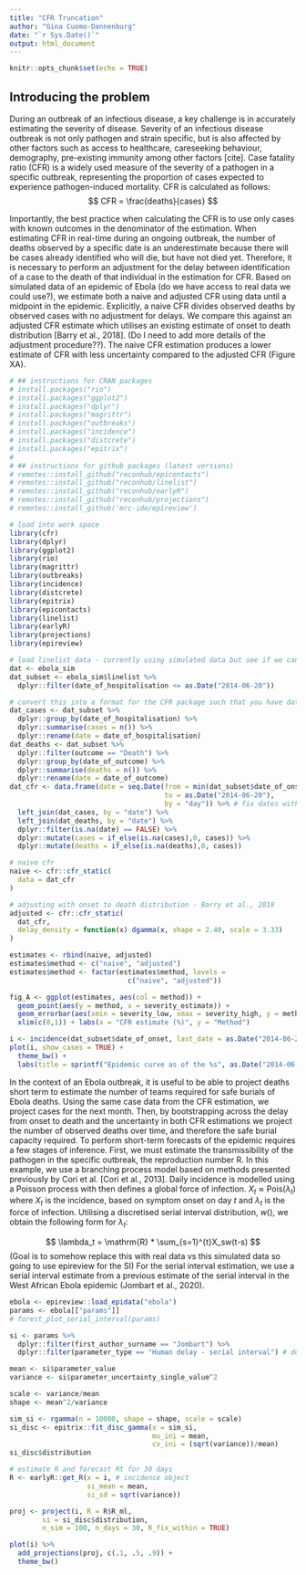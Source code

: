 ```yaml
---
title: "CFR Truncation"
author: "Gina Cuomo-Dannenburg"
date: "`r Sys.Date()`"
output: html_document
---
```


```r
knitr::opts_chunk$set(echo = TRUE)
```

## Introducing the problem
During an outbreak of an infectious disease, a key challenge is in accurately estimating the severity of disease. Severity of an infectious disease outbreak is not only pathogen and strain specific, but is also affected by other factors such as access to healthcare, careseeking behaviour, demography, pre-existing immunity among other factors [cite]. Case fatality ratio (CFR) is a widely used measure of the severity of a pathogen in a specific outbreak, representing the proportion of cases expected to experience pathogen-induced mortality. CFR is calculated as follows:
$$
CFR = \frac{deaths}{cases}
$$

Importantly, the best practice when calculating the CFR is to use only cases with known outcomes in the denominator of the estimation. When estimating CFR in real-time during an ongoing outbreak, the number of deaths observed by a specific date is an underestimate because there will be cases already identified who will die, but have not died yet. Therefore, it is necessary to perform an adjustment for the delay between identification of a case to the death of that individual in the estimation for CFR. 
Based on simulated data of an epidemic of Ebola (do we have access to real data we could use?), we estimate both a naive and adjusted CFR using data until a midpoint in the epidemic. Explicitly, a naive CFR divides observed deaths by observed cases with no adjustment for delays. We compare this against an adjusted CFR estimate which utilises an existing estimate of onset to death distribution [Barry et al., 2018]. (Do I need to add more details of the adjustment procedure??). The naive CFR estimation produces a lower estimate of CFR with less uncertainty compared to the adjusted CFR (Figure XA). 
```r
# ## instructions for CRAN packages
# install.packages("rio")
# install.packages("ggplot2")
# install.packages("dplyr")
# install.packages("magrittr")
# install.packages("outbreaks")
# install.packages("incidence")
# install.packages("distcrete")
# install.packages("epitrix")
# 
# ## instructions for github packages (latest versions)
# remotes::install_github("reconhub/epicontacts")
# remotes::install_github("reconhub/linelist")
# remotes::install_github("reconhub/earlyR")
# remotes::install_github("reconhub/projections")
# remotes::install_github('mrc-ide/epireview')

# load into work space
library(cfr)
library(dplyr)
library(ggplot2)
library(rio)
library(magrittr)
library(outbreaks)
library(incidence)
library(distcrete)
library(epitrix)
library(epicontacts)
library(linelist)
library(earlyR)
library(projections)
library(epireview)

```

```r
# load linelist data - currently using simulated data but see if we can access real line list
dat <- ebola_sim
dat_subset <- ebola_sim$linelist %>% 
  dplyr::filter(date_of_hospitalisation <= as.Date("2014-06-20"))

# convert this into a format for the CFR package such that you have date, cases, and deaths
dat_cases <- dat_subset %>% 
  dplyr::group_by(date_of_hospitalisation) %>% 
  dplyr::summarise(cases = n()) %>%
  dplyr::rename(date = date_of_hospitalisation)
dat_deaths <- dat_subset %>%
  dplyr::filter(outcome == "Death") %>%
  dplyr::group_by(date_of_outcome) %>%
  dplyr::summarise(deaths = n()) %>%
  dplyr::rename(date = date_of_outcome)
dat_cfr <- data.frame(date = seq.Date(from = min(dat_subset$date_of_onset), 
                                      to = as.Date("2014-06-20"),
                                      by = "day")) %>% # fix dates with no cases reported
  left_join(dat_cases, by = "date") %>%
  left_join(dat_deaths, by = "date") %>%
  dplyr::filter(is.na(date) == FALSE) %>%
  dplyr::mutate(cases = if_else(is.na(cases),0, cases)) %>%
  dplyr::mutate(deaths = if_else(is.na(deaths),0, cases)) 

# naive cfr
naive <- cfr::cfr_static(
  data = dat_cfr
)

# adjusting with onset to death distribution - Barry et al., 2018
adjusted <- cfr::cfr_static(
  dat_cfr,
  delay_density = function(x) dgamma(x, shape = 2.40, scale = 3.33)
)

estimates <- rbind(naive, adjusted)
estimates$method <- c("naive", "adjusted")
estimates$method <- factor(estimates$method, levels =
                             c("naive", "adjusted"))

fig_A <- ggplot(estimates, aes(col = method)) + 
  geom_point(aes(y = method, x = severity_estimate)) +
  geom_errorbar(aes(xmin = severity_low, xmax = severity_high, y = method)) + theme_bw() +
  xlim(c(0,1)) + labs(x = "CFR estimate (%)", y = "Method")

```

```r
i <- incidence(dat_subset$date_of_onset, last_date = as.Date("2014-06-20"))
plot(i, show_cases = TRUE) +
  theme_bw() +
  labs(title = sprintf("Epidemic curve as of the %s", as.Date("2014-06-20")))

```
In the context of an Ebola outbreak, it is useful to be able to project deaths short term to estimate the number of teams required for safe burials of Ebola deaths. Using the same case data from the CFR estimation, we project cases for the next month. Then, by bootstrapping across the delay from onset to death and the uncertainty in both CFR estimations we project the number of observed deaths over time, and therefore the safe burial capacity required. 
To perform short-term forecasts of the epidemic requires a few stages of inference. First, we must estimate the transmissibility of the pathogen in the specific outbreak, the reproduction number $\mathrm{R}$. In this example, we use a branching process model based on methods presented previously by Cori et al. [Cori et al., 2013]. Daily incidence is modelled using a Poisson process with then defines a global force of infection. $X_t \approx \mathrm {Pois}(\lambda_t)$ where $X_t$ is the incidence, based on symptom onset on day $t$ and $\lambda_t$ is the force of infection. Utilising a discretised serial interval distribution, $w()$, we obtain the following form for $\lambda_t$:

$$
\lambda_t = \mathrm{R} * \sum_{s=1}^{t}X_sw(t-s)
$$
(Goal is to somehow replace this with real data vs this simulated data so going to use epireview for the SI)
For the serial interval estimation, we use a serial interval estimate from a previous estimate of the serial interval in the West African Ebola epidemic (Jombart et al., 2020).

```r
ebola <- epireview::load_epidata("ebola")
params <- ebola[["params"]]
# forest_plot_serial_interval(params)

si <- params %>%
  dplyr::filter(first_author_surname == "Jombart") %>%
  dplyr::filter(parameter_type == "Human delay - serial interval") # described by a mean and sd

mean <- si$parameter_value
variance <- si$parameter_uncertainty_single_value^2

scale <- variance/mean
shape <- mean^2/variance

sim_si <- rgamma(n = 10000, shape = shape, scale = scale)
si_disc <- epitrix::fit_disc_gamma(x = sim_si,
                                   mu_ini = mean,
                                   cv_ini = (sqrt(variance))/mean)
si_disc$distribution

```

```r
# estimate R and forecast Rt for 30 days
R <- earlyR::get_R(x = i, # incidence object
                   si_mean = mean,
                   si_sd = sqrt(variance))

```
```r
proj <- project(i, R = R$R_ml, 
        si = si_disc$distribution, 
        n_sim = 100, n_days = 30, R_fix_within = TRUE)

plot(i) %>%
  add_projections(proj, c(.1, .5, .9)) +
  theme_bw()


```
